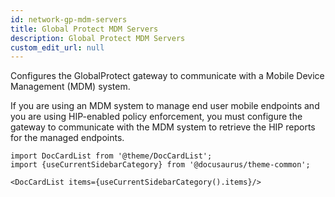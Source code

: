 ```yaml
---
id: network-gp-mdm-servers
title: Global Protect MDM Servers
description: Global Protect MDM Servers
custom_edit_url: null
---
```




Configures the GlobalProtect gateway to communicate with a Mobile Device Management
(MDM) system.

If you are using an MDM system to manage end user mobile endpoints and you are using HIP-enabled policy
enforcement, you must configure the gateway to communicate with the MDM system to retrieve the HIP reports
for the managed endpoints.




```mdx-code-block
import DocCardList from '@theme/DocCardList';
import {useCurrentSidebarCategory} from '@docusaurus/theme-common';

<DocCardList items={useCurrentSidebarCategory().items}/>
```
      